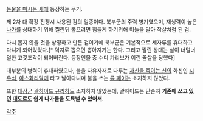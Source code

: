 [[눈물을 마시는 새]]에 등장하는 무기.

제 2차 대 확장 전쟁시 사용된 검의 일종이다. 북부군의 주력 병기였으며, 재생력이 높은 [[나가]]를 상대하기 위해 찔린뒤 뽑으려면 힘들게 하기위해 미늘을 달아 작살처럼 된 검.

다시 뽑지 않을 것을 상정하고 만든 검이기에 북부군은 기본적으로 세자루를 휴대하고 다니게 되어있었다.[* 억지로 뽑으면 뽑아지기는 한다. 그리고 찔린 상대는 살이 너덜너덜한 고깃조각이 되어버린다. 등장인물 중 수디 가리브가 이런 끔살을 당했다]

대부분의 병력이 휴대하였으나, 불을 자유자재로 다루는 [[자신을 죽이는 신]]의 화신인 [[시우쇠]], [[아스화리탈]]에 타고 날아다니며 불을 쓰는 [[륜 페이]]는 소지하지 않았다.

또한 [[대장군]] [[괄하이드 규리하]]도 소지하지 않았는데, 괄하이드는 단순히 '''기존에 쓰고 있던 [[대도]]로도 쉽게 나가들을 도륙낼 수 있어서'''.


[[각주]]
